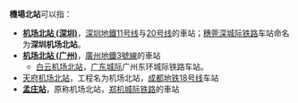 '''機場北站'''可以指：
* '''[[机场北站_(深圳)|机场北站 (深圳)]]'''，[[深圳地鐵|深圳地鐵]][[深圳地铁11号线|11号线]]与[[深圳地铁20号线|20号线]]的車站；[[穗莞深城际铁路|穗莞深城际铁路]]车站命名为'''深圳机场北站'''。
* '''[[机场北站_(广州)|机场北站 (广州)]]'''，[[廣州地鐵|廣州地鐵]][[广州地铁3号线|3號線]]的車站
**[[白云机场北站|白云机场北站]]，[[广东城际|广东城际]]广州东环城际铁路车站。
*[[天府机场北站|天府机场北站]]，工程名为机场北站，[[成都地铁18号线|成都地铁18号线]]车站
* '''[[孟庄站|孟庄站]]'''，原称机场北站，[[郑机城际铁路|郑机城际铁路]]的車站
{{disambig|cat=四字车站名消歧义}}